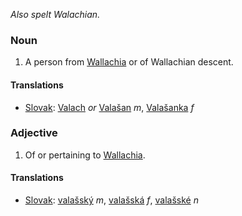 ''Also spelt Walachian.''

===Noun===
#A person from [[Wallachia]] or of Wallachian descent.

====Translations====

*[[Slovak]]: [[Valach]] ''or'' [[Valašan]] ''m'', [[Valašanka]] ''f''

===Adjective===
#Of or pertaining to [[Wallachia]].

====Translations====

*[[Slovak]]: [[valašský]] ''m'', [[valašská]] ''f'', [[valašské]] ''n''
